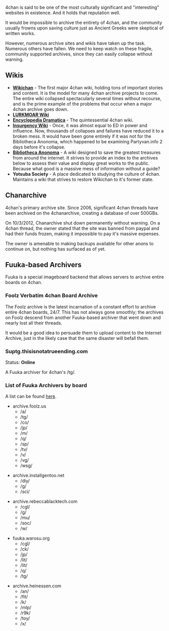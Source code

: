 {{Infobox project
| title = 4chan
| image = 4chan.png
| URL = [http://4chan.org 4chan.org]
| description = Content is not officially archived, but some sites take up the effort. However, those very sites are often themselves in danger of collapse.
| project_status = {{online}}
| archiving_status = **Special Case**
}}

4chan is said to be one of the most culturally significant and "interesting" websites in existence. And it holds that reputation well.

It would be impossible to archive the entirety of 4chan, and the community usually frowns upon saving culture just as Ancient Greeks were skeptical of written works.

However, numerous archive sites and wikis have taken up the task. Numerous others have fallen. We need to keep watch on these fragile, community supported archives, since they can easily collapse without warning.

== Wikis ==

* '''[[Wikichan]]''' - The first major 4chan wiki, holding tons of important stories and content. It is the model for many 4chan archive projects to come. The entire wiki collapsed spectacularly several times without recourse, and is the prime example of the problems that occur when a major 4chan archive goes down.
* '''[[LURKMOAR Wiki]]'''
* '''[[Encyclopedia Dramatica]]''' - The quintessential 4chan wiki.
* '''[[Insurgency Wiki]]''' - Once, it was almost equal to ED in power and influence. Now, thousands of collapses and failures have reduced it to a broken mess. It would have been gone entirely if it was not for the Bibliotheca Anonoma, which happened to be examining Partyvan.info 2 days before it's collapse.
* '''[https://github.com/bibanon/bibanon/wiki Bibliotheca Anonoma]''' - A wiki designed to save the greatest treasures from around the internet. It strives to provide an index to the archives below to assess their value and display great works to the public. Because what good is a massive mess of information without a guide? 
* '''Yotsuba Society''' - A place dedicated to studying the culture of 4chan. Maintains a wiki that strives to restore Wikichan to it's former state.

== Chanarchive ==

{{Infobox project
| title = Chanarchive (formerly 4chanarchive)
| image = chanarchive.png
| URL = [http://chanarchive.org Chanarchive.org], formerly [http://4chanarchive.org 4chanarchive.org]
| project_status = {{offline}}
| archiving_status = {{nosavedyet}}
}}

4chan's primary archive site. Since 2006, significant 4chan threads have been archived on the 4chanarchive, creating a database of over 500GBs.

On 10/3/2012, Chanarchive shut down permanently without warning. On a 4chan thread, the owner stated that the site was banned from paypal and had their funds frozen, making it impossible to pay it's massive expenses.

The owner is amenable to making backups available for other anons to continue on, but nothing has surfaced as of yet.

== Fuuka-based Archivers ==

Fuuka is a special imageboard backend that allows servers to archive entire boards on 4chan.

=== Foolz Verbatim 4chan Board Archive ===

{{Infobox project
| title = Foolz.us 4chan Board Archive
| image = foolz.jpg
| URL = [http://archive.foolz.us Foolz.us]
| project_status = {{online}}
| archiving_status = {{nosavedyet}}
}}

The Foolz archive is the latest incarnation of a constant effort to archive entire 4chan boards, 24/7. This has not always gone smoothly; the archives on Foolz descend from another Fuuka-based archiver that went down and nearly lost all their threads.

It would be a good idea to persuade them to upload content to the Internet Archive, just in the likely case that the same disaster will befall them.

=== Suptg.thisisnotatrueending.com ===

Status: '''Online'''

A Fuuka archiver for 4chan's /tg/.

=== List of Fuuka Archivers by board ===

A list can be found [http://archive.easymodo.net/ here].

*archive.foolz.us
** /a/
** /tg/
** /co/
** /jp/
** /m/
** /q/
** /sp/
** /tv/
** /v/
** /vg/
** /wsg/

*archive.installgentoo.net
** /diy/
** /g/
** /sci/

*archive.rebeccablacktech.com
** /cgl/
** /g/
** /mu/
** /soc/
** /w/

*fuuka.warosu.org
** /cgl/
** /ck/
** /jp/
** /lit/
** /lit/
** /q/
** /tg/

*archive.heinessen.com
** /an/
** /fit/
** /k/
** /mlp/
** /r9k/
** /toy/
** /x/